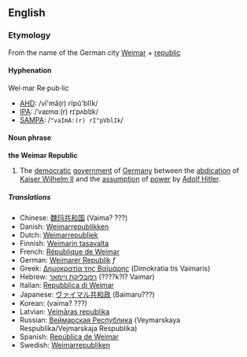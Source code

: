 ==English==
===Etymology===
From the name of the German city [[w:Weimar|Weimar]] + [[republic]]

====Hyphenation====
Wei·mar Re·pub·lic

*[[AHD]]: /vī'mă(r) rĭpŭ'blĭk/
*[[IPA]]: /ˈvaɪmɑː(r) rɪˈpʌblɪk/
*[[SAMPA]]: /<tt>"vaImA:(r) rI"pVblIk</tt>/

====Noun phrase====
{{wikipedia}}
'''the Weimar Republic'''

#The [[democratic]] [[government]] of [[Germany]] between the [[abdication]] of [[w:Kaiser Wilhelm II|Kaiser Wilhelm II]] and the [[assumption]] of [[power]] by [[w:Adolf Hitler|Adolf Hitler]].

===== Translations =====
*Chinese: [[魏玛共和国]] (Vaima? ???)
*Danish: [[Weimarrepublikken]]
*Dutch: [[Weimarrepubliek]]
*Finnish: [[Weimarin tasavalta]]
*French: [[République de Weimar]]
*German: [[Weimarer Republik]] ''f''
*Greek: [[Δημοκρατία της Βαϊμάρης]] (Dimokratia tis Vaimaris)
*Hebrew: [[רפובליקת ויימאר]] (????k?l? Vaimar)
*Italian: [[Repubblica di Weimar]]
*Japanese: [[ヴァイマル共和政]] (Baimaru???)
*Korean: [[]] (vaima? ???)
*Latvian: [[Veimāras republika]]
*Russian: [[Веймарская Республика]] (Veymarskaya Respublika/Vejmarskaja Respublika)
*Spanish: [[República de Weimar]]
*Swedish: [[Weimarrepubliken]]
